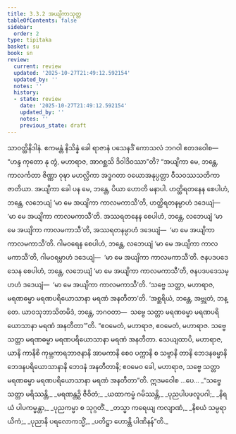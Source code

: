 ```yaml
---
title: 3.3.2 အယျိကာသုတ္တ
tableOfContents: false
sidebar:
  order: 2
type: tipitaka
basket: su
book: sn
review:
  current: review
  updated: '2025-10-27T21:49:12.592154'
  updated_by: ''
  notes: ''
  history:
  - state: review
    date: '2025-10-27T21:49:12.592154'
    updated_by: ''
    notes: ''
    previous_state: draft
---
```



<ReviewStatus review={frontmatter.review} showDetails={true} />

<HypothesisAnnotation frontmatter={frontmatter} />

<DynamicBreadcrumb />

<Division number="133" book="sn" e="ch" v="18" p="299">

<Paragraph number="738" book="sn">
သာဝတ္ထိနိဒါနံ. ဧကမန္တံ နိသိန္နံ ခေါ ရာဇာနံ ပသေနဒိံ ကောသလံ ဘဂဝါ ဧတဒဝေါစ—  “ဟန္ဒ ကုတော နု တွံ, မဟာရာဇ, အာဂစ္ဆသိ ဒိဝါဒိဝဿာ”တိ?
</Paragraph>

<Paragraph number="739" book="sn">
“အယျိကာ မေ, ဘန္တေ, ကာလင်္ကတာ ဇိဏ္ဏာ ဝုဍ္ဎာ မဟလ္လိကာ အဒ္ဓဂတာ ဝယောအနုပ္ပတ္တာ ဝီသဝဿသတိကာ ဇာတိယာ. အယျိကာ ခေါ ပန မေ, ဘန္တေ, ပိယာ ဟောတိ မနာပါ. ဟတ္ထိရတနေန စေပါဟံ, ဘန္တေ, လဘေယျံ ‘မာ မေ အယျိကာ ကာလမကာသီ’တိ, ဟတ္ထိရတနမ္ပာဟံ ဒဒေယျံ—  ‘မာ မေ အယျိကာ ကာလမကာသီ’တိ. အဿရတနေန စေပါဟံ, ဘန္တေ, လဘေယျံ ‘မာ မေ အယျိကာ ကာလမကာသီ’တိ, အဿရတနမ္ပာဟံ ဒဒေယျံ—  ‘မာ မေ အယျိကာ ကာလမကာသီ’တိ. ဂါမဝရေန စေပါဟံ, ဘန္တေ, လဘေယျံ ‘မာ မေ အယျိကာ ကာလမကာသီ’တိ, ဂါမဝရမ္ပာဟံ ဒဒေယျံ—  ‘မာ မေ အယျိကာ ကာလမကာသီ’တိ. ဇနပဒပဒေသေန စေပါဟံ, ဘန္တေ, လဘေယျံ ‘မာ မေ အယျိကာ ကာလမကာသီ’တိ, ဇနပဒပဒေသမ္ပာဟံ ဒဒေယျံ—  ‘မာ မေ အယျိကာ ကာလမကာသီ’တိ. ‘သဗ္ဗေ သတ္တာ, မဟာရာဇ, မရဏဓမ္မာ မရဏပရိယောသာနာ မရဏံ အနတီတာ’တိ. ‘အစ္ဆရိယံ, ဘန္တေ, အဗ္ဘုတံ, ဘန္တေ. ယာဝသုဘာသိတမိဒံ, ဘန္တေ, ဘဂဝတာ—  သဗ္ဗေ သတ္တာ မရဏဓမ္မာ မရဏပရိယောသာနာ မရဏံ အနတီတာ’”တိ.
</Paragraph>

<Paragraph number="740" book="sn">
“ဧဝမေတံ, မဟာရာဇ, ဧဝမေတံ, မဟာရာဇ. သဗ္ဗေ သတ္တာ မရဏဓမ္မာ မရဏပရိယောသာနာ မရဏံ အနတီတာ. သေယျထာပိ, မဟာရာဇ, ယာနိ ကာနိစိ ကုမ္ဘကာရဘာဇနာနိ အာမကာနိ စေဝ ပက္ကာနိ စ သဗ္ဗာနိ တာနိ ဘေဒနဓမ္မာနိ ဘေဒနပရိယောသာနာနိ ဘေဒနံ အနတီတာနိ; ဧဝမေဝ ခေါ, မဟာရာဇ, သဗ္ဗေ သတ္တာ မရဏဓမ္မာ မရဏပရိယောသာနာ မရဏံ အနတီတာ”တိ. ဣဒမဝေါစ …ပေ…
</Paragraph>

<Paragraph number="741" type="verses" book="sn">
_“သဗ္ဗေ သတ္တာ မရိဿန္တိ,_  
_မရဏန္တဉှိ ဇီဝိတံ;_  
_ယထာကမ္မံ ဂမိဿန္တိ,_  
_ပုညပါပဖလူပဂါ;_  
_နိရယံ ပါပကမ္မန္တာ,_  
_ပုညကမ္မာ စ သုဂ္ဂတိံ._  

</Paragraph>

<Paragraph number="742" type="verses" book="sn">
_တသ္မာ ကရေယျ ကလျာဏံ,_  
_နိစယံ သမ္ပရာယိကံ;_  
_ပုညာနိ ပရလောကသ္မိံ,_  
_ပတိဋ္ဌာ ဟောန္တိ ပါဏိနန်”တိ._
</Paragraph>
</Division>